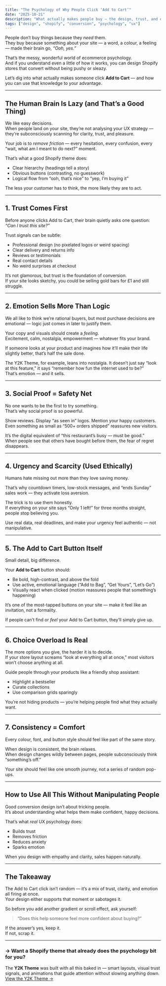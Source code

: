 ```yaml
---
title: "The Psychology of Why People Click ‘Add to Cart’"
date: "2025-10-21"
description: "What actually makes people buy — the design, trust, and emotional triggers behind the almighty Add to Cart button."
tags: ["design", "shopify", "conversion", "psychology", "ux"]
---
```


People don’t buy things because they *need* them.  
They buy because something about your site — a word, a colour, a feeling — made their brain go, *“Ooh, yes.”*  

That’s the messy, wonderful world of ecommerce psychology.  
And if you understand even a little of how it works, you can design Shopify stores that convert without being pushy or sleazy.  

Let’s dig into what actually makes someone click **Add to Cart** — and how you can use that knowledge to your advantage.

---

## The Human Brain Is Lazy (and That’s a Good Thing)

We like easy decisions.  
When people land on your site, they’re not analysing your UX strategy — they’re subconsciously scanning for clarity, trust, and pleasure.  

Your job is to *remove friction* — every hesitation, every confusion, every “wait, what am I meant to do next?” moment.  

That’s what a good Shopify theme does:  
- Clear hierarchy (headings tell a story)  
- Obvious buttons (contrasting, no guesswork)  
- Logical flow from “ooh, that’s nice” to “yep, I’m buying it”  

The less your customer has to think, the more likely they are to act.

---

## 1. Trust Comes First

Before anyone clicks Add to Cart, their brain quietly asks one question: *“Can I trust this site?”*  

Trust signals can be subtle:
- Professional design (no pixelated logos or weird spacing)  
- Clear delivery and returns info  
- Reviews or testimonials  
- Real contact details  
- No weird surprises at checkout  

It’s not glamorous, but trust is the foundation of conversion.  
If your site looks sketchy, you could be selling gold bars for £1 and still struggle.

---

## 2. Emotion Sells More Than Logic

We all like to think we’re rational buyers, but most purchase decisions are emotional — logic just comes in later to justify them.  

Your copy and visuals should create a *feeling*.  
Excitement, calm, nostalgia, empowerment — whatever fits your brand.  

If someone looks at your product and imagines how it’ll make their life slightly better, that’s half the sale done.  

The Y2K Theme, for example, leans into nostalgia. It doesn’t just say “look at this feature,” it says “remember how fun the internet used to be?”  
That’s emotion — and it sells.

---

## 3. Social Proof = Safety Net

No one wants to be the first to try something.  
That’s why social proof is so powerful.  

Show reviews. Display “as seen in” logos. Mention your happy customers. Even something as small as “500+ orders shipped” reassures new visitors.  

It’s the digital equivalent of “this restaurant’s busy — must be good.”  
When people see that others have bought before them, the fear of regret disappears.

---

## 4. Urgency and Scarcity (Used Ethically)

Humans hate missing out more than they love saving money.  

That’s why countdown timers, low-stock messages, and “ends Sunday” sales work — they activate loss aversion.  

The trick is to use them honestly.  
If everything on your site says “Only 1 left!” for three months straight, people stop believing you.  

Use real data, real deadlines, and make your urgency feel authentic — not manipulative.

---

## 5. The Add to Cart Button Itself

Small detail, big difference.  

Your **Add to Cart** button should:
- Be bold, high-contrast, and above the fold  
- Use active, emotional language (“Add to Bag”, “Get Yours”, “Let’s Go”)  
- Visually react when clicked (motion reassures people that something’s happening)  

It’s one of the most-tapped buttons on your site — make it feel like an invitation, not a formality.  

If people can’t find or *feel* your Add to Cart button, they’ll simply give up.

---

## 6. Choice Overload Is Real

The more options you give, the harder it is to decide.  
If your store layout screams “look at everything all at once,” most visitors won’t choose anything at all.  

Guide people through your products like a friendly shop assistant:  
- Highlight a bestseller  
- Curate collections  
- Use comparison grids sparingly  

You’re not hiding products — you’re helping people find what they actually want.

---

## 7. Consistency = Comfort

Every colour, font, and button style should feel like part of the same story.  

When design is consistent, the brain relaxes.  
When design changes wildly between pages, people subconsciously think “something’s off.”  

Your site should feel like one smooth journey, not a series of random pop-ups.  

---

## How to Use All This Without Manipulating People

Good conversion design isn’t about tricking people.  
It’s about understanding what helps them make confident, happy decisions.  

That’s what *real* UX psychology does:  
- Builds trust  
- Removes friction  
- Reduces anxiety  
- Sparks emotion  

When you design with empathy and clarity, sales happen naturally.  

---

## The Takeaway

The Add to Cart click isn’t random — it’s a mix of trust, clarity, and emotion all firing at once.  
Your design either supports that moment or sabotages it.  

So before you add another gradient or scroll effect, ask yourself:  
> “Does this help someone feel more confident about buying?”  

If the answer’s yes, keep it.  
If not, scrap it.

---

### → Want a Shopify theme that already does the psychology bit for you?  
The **Y2K Theme** was built with all this baked in — smart layouts, visual trust signals, and animations that guide attention without slowing anything down.  
[View the Y2K Theme →](https://moxiethemes.com/templates/y2k-theme)
